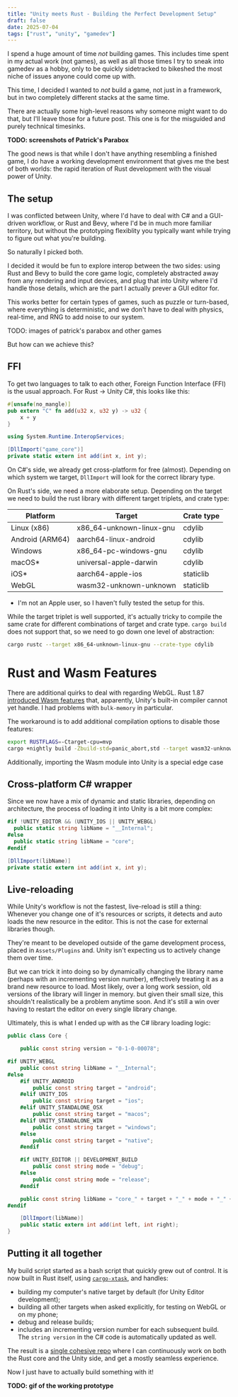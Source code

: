 ```yaml
---
title: "Unity meets Rust - Building the Perfect Development Setup"
draft: false
date: 2025-07-04
tags: ["rust", "unity", "gamedev"]
---
```


[s1]: https://rjgameiro.medium.com/let-fun-rust-unity-f7f62609ba49
[s2]: https://www.youtube.com/watch?v=L7M_vbo1N2g&t=315s
[s3]: https://testdouble.com/insights/integrating-rust-with-unity-for-better-performance
[s4]: https://www.resolutiongames.com/blog/calling-rust-from-c-in-unity
[repo]: https://github.com/naps62/unity-meets-rust
[wasm-features]: https://doc.rust-lang.org/rustc/platform-support/wasm32-unknown-unknown.html#enabled-webassembly-features
[xtask]: https://github.com/matklad/cargo-xtask 


I spend a huge amount of time *not* building games. This includes time spent in my actual work (not games), as well as all those times I try to sneak into gamedev as a hobby, only to be quickly sidetracked to bikeshed the most niche of issues anyone could come up with.

This time, I decided I wanted to *not* build a game, not just in a framework, but in two completely different stacks at the same time.

There are actually some high-level reasons why someone might want to do that, but I'll leave those for a future post. This one is for the misguided and purely technical timesinks.

**TODO: screenshots of Patrick's Parabox**

The good news is that while I don't have anything resembling a finished game, I do have a working development environment that gives me the best of both worlds: the rapid iteration of Rust development with the visual power of Unity.

<Embed url="https://github.com/naps62/unity-meets-rust" />

## The setup

I was conflicted between Unity, where I'd have to deal with C# and a GUI-driven workflow, or Rust and Bevy, where I'd be in much more familiar territory, but without the prototyping flexiblity you typically want while trying to figure out what you're building.

So naturally I picked both.

I decided it would be fun to explore interop between the two sides: using Rust and Bevy to build the core game logic, completely abstracted away from any rendering and input devices, and plug that into Unity where I'd handle those details, which are the part I actually prever a GUI editor for.

This works better for certain types of games, such as puzzle or turn-based, where everything is deterministic, and we don't have to deal with physics, real-time, and RNG to add noise to our system.

TODO: images of patrick's parabox and other games

But how can we achieve this?

## FFI

To get two languages to talk to each other, Foreign Function Interface (FFI) is the usual approach. For Rust -> Unity C#, this looks like this:

```rust title="lib.rs"
#[unsafe(no_mangle)]
pub extern "C" fn add(u32 x, u32 y) -> u32 {
    x + y
}
```

```csharp title="Core.cs"
using System.Runtime.InteropServices;

[DllImport("game_core")]
private static extern int add(int x, int y);
```

On C#'s side, we already get cross-platform for free (almost). Depending on which system we target, `DllImport` will look for the correct library type.

On Rust's side, we need a more elaborate setup. Depending on the target we need to build the rust library with different target triplets, and crate type:

| Platform | Target | Crate type |
| ---      | ---    | ---        |
| Linux (x86) | x86_64-unknown-linux-gnu | cdylib |
| Android (ARM64) | aarch64-linux-android | cdylib |
| Windows | x86_64-pc-windows-gnu | cdylib |
| macOS* | universal-apple-darwin | cdylib |
| iOS* | aarch64-apple-ios | staticlib |
| WebGL | wasm32-unknown-unknown | staticlib |

* I'm not an Apple user, so I haven't fully tested the setup for this.

While the target triplet is well supported, it's actually tricky to compile the same crate for different combinations of target and crate type. `cargo build` does not support that, so we need to go down one level of abstraction:

```bash
cargo rustc --target x86_64-unknown-linux-gnu --crate-type cdylib
```

# Rust and Wasm Features

There are additional quirks to deal with regarding WebGL. Rust 1.87 [introduced Wasm features][wasm-features] that, apparently, Unity's built-in compiler cannot yet handle. I had problems with `bulk-memory` in particular.

The workaround is to add additional compilation options to disable those features:

```bash
export RUSTFLAGS=-Ctarget-cpu=mvp
cargo +nightly build -Zbuild-std=panic_abort,std --target wasm32-unknown-unknown
```

Additionally, importing the Wasm module into Unity is a special edge case

## Cross-platform C# wrapper

Since we now have a mix of dynamic and static libraries, depending on architecture, the process of loading it into Unity is a bit more complex:

```csharp
#if !UNITY_EDITOR && (UNITY_IOS || UNITY_WEBGL)
  public static string libName = "__Internal";
#else
  public static string libName = "core";
#endif

[DllImport(libName)]
private static extern int add(int x, int y);
```

## Live-reloading

While Unity's workflow is not the fastest, live-reload is still a thing: Whenever you change one of it's resources or scripts, it detects and auto loads the new resource in the editor. This is not the case for external libraries though.

They're meant to be developed outside of the game development process, placed in `Assets/Plugins` and. Unity isn't expecting us to actively change them over time.

But we can trick it into doing so by dynamically changing the library name (perhaps with an incrementing version number), effectively treating it as a brand new resource to load.
Most likely, over a long work session, old versions of the library will linger in memory. but given their small size, this shouldn't realistically be a problem anytime soon. And it's still a win over having to restart the editor on every single library change.

Ultimately, this is what I ended up with as the C# library loading logic:

```csharp
public class Core {

    public const string version = "0-1-0-00078";

#if UNITY_WEBGL
    public const string libName = "__Internal";
#else
    #if UNITY_ANDROID
        public const string target = "android";
    #elif UNITY_IOS
        public const string target = "ios";
    #elif UNITY_STANDALONE_OSX
        public const string target = "macos";
    #elif UNITY_STANDALONE_WIN
        public const string target = "windows";
    #else
        public const string target = "native";
    #endif

    #if UNITY_EDITOR || DEVELOPMENT_BUILD
        public const string mode = "debug";
    #else
        public const string mode = "release";
    #endif

    public const string libName = "core_" + target + "_" + mode + "_" + version;
#endif

    [DllImport(libName)]
    public static extern int add(int left, int right);
}
```

## Putting it all together

My build script started as a bash script that quickly grew out of control. It is now built in Rust itself, using [`cargo-xtask`][xtask], and handles:
* building my computer's native target by default (for Unity Editor development);
* building all other targets when asked explicitly, for testing on WebGL or on my phone;
* debug and release builds;
* includes an incrementing version number for each subsequent build. The `string version` in the C# code is automatically updated as well.

The result is a [single cohesive repo][repo] where I can continuously work on both the Rust core and the Unity side, and get a mostly seamless experience.

Now I just have to actually build something with it!

**TODO: gif of the working prototype**
